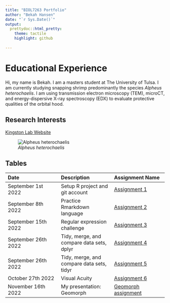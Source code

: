 ```yaml
---
title: "BIOL7263 Portfolio"
author: "Bekah Hansen"
date: "`r Sys.Date()`"
output: 
  prettydoc::html_pretty:
    theme: tactile
    highlight: github
  
---
```


# Educational Experience
Hi, my name is Bekah. I am a masters student at The University of Tulsa. I am currently studying snapping shrimp predominantly the species *Alpheus heterochaelis*. I am using transmission electron microscopy (TEM), microCT, and energy-dispersive X-ray spectroscopy (EDX) to evaluate protective qualities of the orbital hood. 

## Research Interests
[Kingston Lab Website](https://www.kingston-lab.com/)

![*Alpheus heterochaelis*](images/SS.jpeg)

## Tables

| Date | Description | Assignment Name |
| :-- | :-- | :-- |
| September 1st 2022 | Setup R project and git account | [Assignment 1](Assignments/Assignment1.html) |
| September 8th 2022 | Practice Rmarkdown language | [Assignment 2](index.html) |
| September 15th 2022 | Regular expression challenge | [Assignment 3](Assignments/Assignment3.html) |
| September 26th 2022 | Tidy, merge, and compare data sets, dplyr | [Assignment 4](Assignments/Assignment4.html) |
| September 26th 2022 | Tidy, merge, and compare data sets, tidyr| [Assignment 5](Assignments/Assignment5.html) |
| October 27th 2022 | Visual Acuity | [Assignment 6](Assignments/Visual Acuity.html) |
| November 16th 2022 | My presentation: Geomorph | [Geomorph assignment](Assignments/Geomorph.html) 

